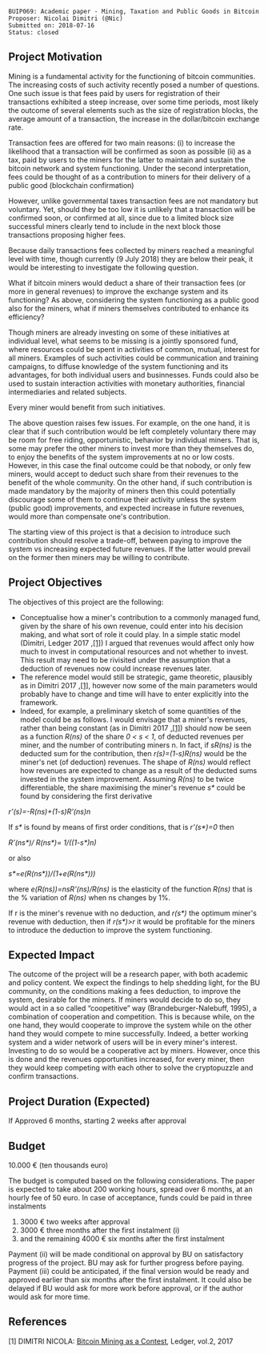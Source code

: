 <pre>BUIP069: Academic paper - Mining, Taxation and Public Goods in Bitcoin
Proposer: Nicolai Dimitri (@Nic)
Submitted on: 2018-07-16
Status: closed
</pre>


==Project Motivation==


Mining is a fundamental activity for the functioning of bitcoin communities. The increasing costs of such activity recently posed a number of questions. One such issue is that fees paid by users for registration of their transactions exhibited a steep increase, over some time periods, most likely the outcome of several elements such as the size of registration blocks, the average amount of a transaction, the increase in the dollar/bitcoin exchange rate.

Transaction fees are offered for two main reasons: (i) to increase the likelihood that a transaction will be confirmed as soon as possible (ii) as a tax, paid by users to the miners for the latter to maintain and sustain the bitcoin network and system functioning. Under the second interpretation, fees could be thought of as a contribution to miners for their delivery of a public good (blockchain confirmation)

However, unlike governmental taxes transaction fees are not mandatory but voluntary. Yet, should they be too low it is unlikely that a transaction will be confirmed soon, or confirmed at all, since due to a limited block size successful miners clearly tend to include in the next block those transactions proposing higher fees.

Because daily transactions fees collected by miners reached a meaningful level with time, though currently (9 July 2018) they are below their peak, it would be interesting to investigate the following question.

What if bitcoin miners would deduct a share of their transaction fees (or more in general revenues) to improve the exchange system and its functioning? As above, considering the system functioning as a public good also for the miners, what if miners themselves contributed to enhance its efficiency?

Though miners are already investing on some of these initiatives at individual level, what seems to be missing is a jointly sponsored fund, where resources could be spent in activities of common, mutual, interest for all miners. Examples of such activities could be communication and training campaigns, to diffuse knowledge of the system functioning and its advantages, for both individual users and businnesses. Funds could also be used to sustain interaction activities with monetary authorities, financial intermediaries and related subjects.

Every miner would benefit from such initiatives.

The above question raises few issues. For example, on the one hand, it is clear that if such contribution would be left completely voluntary there may be room for free riding, opportunistic, behavior by individual miners. That is, some may prefer the other miners to invest more than they themselves do, to enjoy the benefits of the system improvements at no or low costs. However, in this case the final outcome could be that nobody, or only few miners, would accept to deduct such share from their revenues to the benefit of the whole community. On the other hand, if such contribution is made mandatory by the majority of miners then this could potentially discourage some of them to continue their activity unless the system (public good) improvements, and expected increase in future revenues, would more than compensate one's contribution.

The starting view of this project is that a decision to introduce such contribution should resolve a trade-off, between paying to improve the system vs increasing expected future revenues. If the latter would prevail on the former then miners may be willing to contribute.

==Project Objectives==

The objectives of this project are the following:

* Conceptualise how a miner's contribution to a commonly managed fund, given by the share of his own revenue, could enter into his decision making, and what sort of role it could play. In a simple static model (Dimitri, Ledger 2017 [[069.mediawiki#ref1|,<nowiki>[1]</nowiki>]]) I argued that revenues would affect only how much to invest in computational resources and not whether to invest. This result may need to be rivisited under the assumption that a deduction of revenues now could increase revenues later.
* The reference model would still be strategic, game theoretic, plausibly as in Dimitri 2017 [[069.mediawiki#ref1|,<nowiki>[1]</nowiki>]], however now some of the main parameters would probably have to change and time will have to enter explicitly into the framework.
* Indeed, for example, a preliminary sketch of some quantities of the model could be as follows. I would envisage that a miner's revenues, rather than being constant (as in Dimitri 2017 [[069.mediawiki#ref1|,<nowiki>[1]</nowiki>]]) should now be seen as a function ''R(ns)'' of the share ''0 &lt; s &lt; 1'', of deducted revenues per miner, and the number of contributing miners n. In fact, if ''sR(ns)'' is the deducted sum for the contribution, then ''r(s)=(1-s)R(ns)'' would be the miner's net (of deduction) revenues. The shape of ''R(ns)'' would reflect how revenues are expected to change as a result of the deducted sums invested in the system improvement. Assuming ''R(ns)'' to be twice differentiable, the share maximising the miner's revenue ''s*'' could be found by considering the first derivative


''r’(s)=-R(ns)+(1-s)R’(ns)n''


If ''s*'' is found by means of first order conditions, that is ''r’(s*)=0'' then


''R’(ns*)/ R(ns*)= 1/((1-s*)n)''


or also


''s*=e(R(ns*))/(1+e(R(ns*)))''


where ''e(R(ns))=nsR’(ns)/R(ns)'' is the elasticity of the function ''R(ns)'' that is the % variation of ''R(ns)'' when ns changes by 1%.

If r is the miner's revenue with no deduction, and ''r(s*)'' the optimum miner's revenue with deduction, then if ''r(s*)>r'' it would be profitable for the miners to introduce the deduction to improve the system functioning.


==Expected Impact==

The outcome of the project will be a research paper, with both academic and policy content. We expect the findings to help shedding light, for the BU community, on the conditions making a fees deduction, to improve the system, desirable for the miners. If miners would decide to do so, they would act in a so called “coopetitive” way (Brandeburger-Nalebuff, 1995), a combination of cooperation and competition. This is because while, on the one hand, they would cooperate to improve the system while on the other hand they would compete to mine successfully. Indeed, a better working system and a wider network of users will be in every miner's interest. Investing to do so would be a cooperative act by miners. However, once this is done and the revenues opportunities increased, for every miner, then they would keep competing with each other to solve the cryptopuzzle and confirm transactions.


==Project Duration (Expected)==

If Approved 6 months, starting 2 weeks after approval


==Budget==

10.000 € (ten thousands euro)

The budget is computed based on the following considerations. The paper is expected to take about 200 working hours, spread over 6 months, at an hourly fee of 50 euro. In case of acceptance, funds could be paid in three instalments

<ol style="list-style-type:lower-roman">
<li>3000 € two weeks after approval</li>
<li>3000 € three months after the first instalment (i)</li>
<li>and the remaining 4000 € six months after the first instalment</li>
</ol>

Payment (ii) will be made conditional on approval by BU on satisfactory progress of the project. BU may ask for further progress before paying. Payment (iii) could be anticipated, if the final version would be ready and approved earlier than six months after the first instalment. It could also be delayed if BU would ask for more work before approval, or if the author would ask for more time.

==References==

<a id='ref1'><a id='ref1'><nowiki>[1]</nowiki> DIMITRI NICOLA: [[https://ledger.pitt.edu/ojs/index.php/ledger/article/download/96/67|Bitcoin Mining as a Contest]], Ledger, vol.2, 2017
